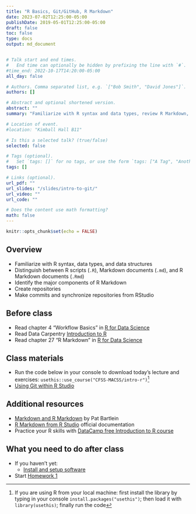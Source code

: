 ```yaml
---
title: "R Basics, Git/GitHub, R Markdown"
date: 2023-07-02T12:25:00-05:00
publishDate: 2019-05-01T12:25:00-05:00
draft: false
toc: false
type: docs
output: md_document


# Talk start and end times.
#   End time can optionally be hidden by prefixing the line with `#`.
#time_end: 2022-10-17T14:20:00-05:00
all_day: false

# Authors. Comma separated list, e.g. `["Bob Smith", "David Jones"]`.
authors: []

# Abstract and optional shortened version.
abstract: ""
summary: "Familiarize with R syntax and data types, review R Markdown, and practice implementing Git/GitHub workflow."

# Location of event.
#location: "Kimball Hall B11"

# Is this a selected talk? (true/false)
selected: false

# Tags (optional).
#   Set `tags: []` for no tags, or use the form `tags: ["A Tag", "Another Tag"]` for one or more tags.
tags: []

# Links (optional).
url_pdf: ""
url_slides: "/slides/intro-to-git/"
url_video: ""
url_code: ""

# Does the content use math formatting?
math: false
---
```



```r
knitr::opts_chunk$set(echo = FALSE)
```


## Overview 

* Familiarize with R syntax, data types, and data structures
* Distinguish between R scripts (`.R`), Markdown documents (`.md`), and R Markdown documents (`.Rmd`)
* Identify the major components of R Markdown
* Create repositories
* Make commits and synchronize repositories from RStudio

## Before class

* Read chapter 4 "Workflow Basics" in [R for Data Science](https://r4ds.had.co.nz/workflow-basics.html)
* Read Data Carpentry [Introduction to R](https://datacarpentry.org/R-ecology-lesson/01-intro-to-r.html) 
* Read chapter 27 "R Markdown" in [R for Data Science](https://r4ds.had.co.nz/r-markdown.html)

## Class materials

* Run the code below in your console to download today’s lecture and exercises: `usethis::use_course("CFSS-MACSS/intro-r")`[^local]
* [Using Git within R Studio](/setup/git/git-with-rstudio)


## Additional resources

* [Markdown and R Markdown](https://pjbartlein.github.io/REarthSysSci/markdown.html) by Pat Bartlein
* [R Markdown from R Studio](https://rmarkdown.rstudio.com/lesson-1.html) official documentation
* Practice your R skills with [DataCamp free Introduction to R course](https://www.datacamp.com/courses/free-introduction-to-r) 

## What you need to do after class

* If you haven't yet:
    * [Install and setup software](/setup/)

* Start [Homework 1](/homework/edit-readme/)

[^local]: If you are using R from your local machine: first install the library by typing in your console `install.packages("usethis")`; then load it with `library(usethis)`; finally run the code

<!-- [^bryan]: Meeting title courtesy of Jenny Bryan's ["Excuse Me, Do You Have a Moment to Talk About Version Control?"](https://www.tandfonline.com/doi/full/10.1080/00031305.2017.1399928)
 * Fill out [this survey](https://forms.gle/J8axkKpKZGxYyxYZA) -->
